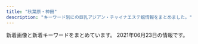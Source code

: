 ```yaml
---
title: "秋葉原・神田"
description: "キーワード別にの巨乳アジアン・チャイナエステ嬢情報をまとめました。"
---
```


新着画像と新着キーワードをまとめています。
2021年06月23日の情報です。

<DmmAffiliateIns />
<KeywordTable
  shops={
    [
    {
        "img_links": [
            "http://kanda.msa.jp/images/home/indnx_sale.png",
            "http://kanda.msa.jp/images/gallery/gallery_b.jpg",
            "http://kanda.msa.jp/images/home/QR.png",
            "http://kanda.msa.jp/images/gallery/gallery_d.jpg",
            "http://kanda.msa.jp/images/staff_image/staff_05.jpg",
            "http://kanda.msa.jp/images/home/indnx_phone.jpg",
            "http://kanda.msa.jp/images/staff_image/staff_01.jpg",
            "http://kanda.msa.jp/images/gallery/gallery_c.jpg",
            "http://kanda.msa.jp/images/home/indnx_qr.jpg",
            "http://kanda.msa.jp/images/top/top_02.jpg",
            "http://kanda.msa.jp/images/home/indnx_re.jpg",
            "http://kanda.msa.jp/images/staff_image/staff_06.jpg",
            "http://kanda.msa.jp/images/gallery/gallery_3.jpg",
            "http://kanda.msa.jp/images/gallery/gallery_4.jpg",
            "http://kanda.msa.jp/images/flash_b.jpg",
            "http://kanda.msa.jp/images/top/top_04.jpg",
            "http://kanda.msa.jp/images/top/top_05.jpg",
            "http://kanda.msa.jp/images/flash_a.jpg",
            "http://kanda.msa.jp/images/gallery/gallery_1.jpg",
            "http://kanda.msa.jp/images/staff_image/staff_03.jpg",
            "http://kanda.msa.jp/images/index_btm.jpg",
            "http://kanda.msa.jp/images/top/top_06.jpg",
            "http://kanda.msa.jp/images/staff_image/staff_02.jpg",
            "http://kanda.msa.jp/images/top/top_01.jpg",
            "http://kanda.msa.jp/images/gallery/gallery_2.jpg",
            "http://kanda.msa.jp/images/top/top_03.jpg",
            "http://kanda.msa.jp/images/home/top.jpg",
            "http://kanda.msa.jp/images/top/top_08.png",
            "http://kanda.msa.jp/images/gallery/gallery_a.jpg"
        ],
        "keywords": {},
        "url": "http://kanda.msa.jp/",
        "station": "JR\u795e\u7530\u99c5\u5317\u53e3",
        "name": "\u795e\u7530\u3089\u304f\u697d"
    },
    {
        "station": "JR\u795e\u7530\u99c5\u6771\u53e3",
        "img_links": [
            "http://esthe-aroma.pink/img/cg011.jpg",
            "http://esthe-aroma.pink/img/m4.jpg",
            "http://esthe-aroma.pink/img/m20.jpg",
            "http://esthe-aroma.pink/img/m6.jpg",
            "http://esthe-aroma.pink/img/m2.jpg",
            "http://esthe-aroma.pink/img/m3.jpg",
            "http://esthe-aroma.pink/img/cg021.jpg",
            "http://esthe-aroma.pink/img/m1.jpg",
            "http://esthe-aroma.pink/img/cg01.jpg",
            "http://esthe-aroma.pink/img/m30.jpg",
            "http://esthe-aroma.pink/img/fla.jpg",
            "http://esthe-aroma.pink/img/cg05.jpg",
            "http://esthe-aroma.pink/img/top.jpg",
            "http://esthe-aroma.pink/img/m5.jpg",
            "http://esthe-aroma.pink/img/cg02.jpg",
            "http://esthe-aroma.pink/img/noo.png",
            "http://esthe-aroma.pink/img/cg06.jpg",
            "http://esthe-aroma.pink/img/stan.png",
            "http://esthe-aroma.pink/img/cg03.jpg",
            "http://esthe-aroma.pink/img/cg07.jpg",
            "http://esthe-aroma.pink/img/m10.jpg",
            "http://esthe-aroma.pink/img/cg04.jpg",
            "http://esthe-aroma.pink/img/m60.jpg",
            "http://esthe-aroma.pink/img/no.png"
        ],
        "url": "http://esthe-aroma.pink/",
        "keywords": {
            "87": 1,
            "85": 2,
            "C": 2,
            "D": 4,
            "E": 1,
            "86": 4
        },
        "name": "\u604b\u306e\u65e5"
    },
    {
        "url": "http://gakuen.jpest.net/",
        "name": "\u5c11\u5973\u5b66\u5712",
        "keywords": {
            "E": 1,
            "88": 1,
            "C": 1,
            "F": 1,
            "89": 2
        },
        "img_links": [
            "http://gakuenadmin.jpest.net/uploads/2021/04/2021042704474970.jpeg",
            "http://gakuenadmin.jpest.net/uploads/2020/11/202011170741460-e1613281451949.jpg",
            "http://gakuen.jpest.net/images/c5.jpg",
            "http://gakuenadmin.jpest.net/uploads/2021/04/2021042704442715-e1619498692111.jpeg",
            "http://gakuen.jpest.net/images/c3.jpg",
            "http://gakuenadmin.jpest.net/uploads/2021/01/2021013104094765.jpg",
            "http://gakuen.jpest.net/images/c2.jpg",
            "http://gakuenadmin.jpest.net/uploads/2021/03/2021032214491843-e1616424582330.jpeg",
            "http://gakuen.jpest.net/images/c7.jpg",
            "http://gakuenadmin.jpest.net/uploads/2021/02/2021021405363587.jpeg",
            "http://gakuenadmin.jpest.net/uploads/2020/11/2020111905143846-e1619439547290.jpeg",
            "http://gakuen.jpest.net/images/c9.jpg",
            "http://gakuenadmin.jpest.net/uploads/2020/11/g4.jpg",
            "http://gakuen.jpest.net/images/tel.png",
            "http://gakuenadmin.jpest.net/uploads/2021/02/2021021404543031.jpg",
            "http://gakuenadmin.jpest.net/uploads/2021/05/2021051012493374-e1620650985115.jpeg",
            "http://gakuen.jpest.net/images/c4.jpg",
            "http://gakuen.jpest.net/images/c6.jpg",
            "http://gakuenadmin.jpest.net/uploads/2021/06/2021060914292026-e1623248971419.jpeg",
            "http://gakuenadmin.jpest.net/uploads/2020/11/2020111905172382.jpeg",
            "http://gakuenadmin.jpest.net/uploads/2021/06/202106221157351-e1624363062954.jpeg",
            "http://gakuen.jpest.net/images/c8.jpg",
            "http://gakuenadmin.jpest.net/uploads/2021/04/2021042704423988.jpeg",
            "http://gakuen.jpest.net/images/c10.jpg",
            "http://gakuenadmin.jpest.net/uploads/2021/01/2021013104085726.jpg",
            "http://gakuenadmin.jpest.net/uploads/2021/05/2021051012490765-e1620650958463.jpeg",
            "http://gakuen.jpest.net/images/c1.jpg",
            "http://gakuenadmin.jpest.net/uploads/2020/11/2020111707403491.jpg"
        ],
        "station": "JR\u79cb\u8449\u539f\u99c5\u662d\u548c\u901a\u308a\u53e3"
    },
    {
        "station": "JR\u79cb\u8449\u539f\u99c5\u662d\u548c\u901a\u308a\u53e3",
        "img_links": [
            "http://www.rave.masg.info/files/009.jpg",
            "http://www.rave.masg.info/files/006-03.jpg",
            "http://www.rave.masg.info/images/main_top.png",
            "http://www.rave.masg.info/images/s3.jpg",
            "http://www.rave.masg.info/images/s4.jpg",
            "http://www.rave.masg.info/files/015-02.jpg",
            "http://www.rave.masg.info/files/015-03.jpg",
            "http://www.rave.masg.info/images/tel.png",
            "http://www.rave.masg.info/files/015.jpg",
            "http://www.rave.masg.info/files/005.jpg",
            "http://www.rave.masg.info/files/009-03.jpg",
            "http://www.rave.masg.info/images/new1.png",
            "http://www.rave.masg.info/images/infotiao1.jpg",
            "http://www.rave.masg.info/files/005-03.jpg",
            "http://www.rave.masg.info/files/008-03.jpg",
            "http://www.rave.masg.info/files/014.jpg",
            "http://www.rave.masg.info/files/020-03.jpg",
            "http://www.rave.masg.info/files/005-02.jpg",
            "http://www.rave.masg.info/images/xian.png",
            "http://www.rave.masg.info/files/008.jpg",
            "http://www.rave.masg.info/images/zi_staff.png",
            "http://www.rave.masg.info/files/017.jpg",
            "http://www.rave.masg.info/images/new3.png",
            "http://www.rave.masg.info/files/006-02.jpg",
            "http://www.rave.masg.info/images/shop/shop01.jpg",
            "http://www.rave.masg.info/files/020.jpg",
            "http://www.rave.masg.info/files/019-03.jpg",
            "http://www.rave.masg.info/images/s1.jpg",
            "http://www.rave.masg.info/files/018.jpg",
            "http://www.rave.masg.info/files/017-03.jpg",
            "http://www.rave.masg.info/files/014-02.jpg",
            "http://www.rave.masg.info/files/018-03.jpg",
            "http://www.rave.masg.info/files/002.jpg",
            "http://www.rave.masg.info/files/016-02.jpg",
            "http://www.rave.masg.info/files/003-02.jpg",
            "http://www.rave.masg.info/images/maga.jpg",
            "http://www.rave.masg.info/files/017-02.jpg",
            "http://www.rave.masg.info/images/pick.png",
            "http://www.rave.masg.info/files/009-02.jpg",
            "http://www.rave.masg.info/images/shop/shop03.jpg",
            "http://www.rave.masg.info/files/016-03.jpg",
            "http://www.rave.masg.info/files/019-02.jpg",
            "http://www.rave.masg.info/files/016.jpg",
            "http://www.rave.masg.info/files/018-02.jpg",
            "http://www.rave.masg.info/files/003-03.jpg",
            "http://www.rave.masg.info/files/008-02.jpg",
            "http://www.rave.masg.info/files/002-02.jpg",
            "http://www.rave.masg.info/images/s2.jpg",
            "http://www.rave.masg.info/files/002-03.jpg",
            "http://www.rave.masg.info/files/020-02.jpg",
            "http://www.rave.masg.info/images/service.png",
            "http://www.rave.masg.info/images/s5.jpg",
            "http://www.rave.masg.info/files/019.jpg",
            "http://www.rave.masg.info/files/003.jpg",
            "http://www.rave.masg.info/images/shop/shop02.jpg",
            "http://www.rave.masg.info/images/zi_massage.png",
            "http://www.rave.masg.info/images/main_bottom.png",
            "http://www.rave.masg.info/images/shop/shop04.jpg",
            "http://www.rave.masg.info/files/006.jpg",
            "http://www.rave.masg.info/files/014-03.jpg"
        ],
        "url": "http://www.rave.masg.info/",
        "name": "RAVE \u30ec\u30a4\u30f4",
        "keywords": {
            "88": 1,
            "89": 1,
            "F": 3,
            "E": 1,
            "86": 1,
            "G": 1,
            "87": 9,
            "D": 8,
            "90": 1
        }
    },
    {
        "name": "\u96a0\u308c\u5bb6",
        "url": "http://jasmine-massage.info/",
        "station": "JR\u79cb\u8449\u539f\u99c5\u662d\u548c\u901a\u308a\u53e3",
        "img_links": [
            "http://jasmine-massage.info/img/s221.jpg",
            "http://jasmine-massage.info/i/img/sta221.jpg",
            "http://jasmine-massage.info/img/sta220.jpg",
            "http://jasmine-massage.info/img/st218.jpg",
            "http://jasmine-massage.info/i/img/r4.jpg",
            "http://jasmine-massage.info/i/img/sta220.jpg",
            "http://jasmine-massage.info/img/st0222.jpg",
            "http://jasmine-massage.info/img/s218.jpg",
            "http://jasmine-massage.info/i/img/r1.jpg",
            "http://jasmine-massage.info/i/img/r3.jpg",
            "http://jasmine-massage.info/img/botton.jpg",
            "http://jasmine-massage.info/img/sta222.jpg",
            "http://jasmine-massage.info/img/sj.jpg",
            "http://jasmine-massage.info/img/st220.jpg",
            "http://jasmine-massage.info/i/img/sta218.jpg",
            "http://jasmine-massage.info/img/head.jpg",
            "http://jasmine-massage.info/img/sta218.jpg",
            "http://jasmine-massage.info/img/st222.jpg",
            "http://jasmine-massage.info/img/nos.jpg",
            "http://jasmine-massage.info/i/img/sta222.jpg",
            "http://jasmine-massage.info/i/img/st221.jpg",
            "http://jasmine-massage.info/img/mo.png",
            "http://jasmine-massage.info/img/s222.jpg",
            "http://jasmine-massage.info/img/st221.jpg",
            "http://jasmine-massage.info/i/img/r2.jpg",
            "http://jasmine-massage.info/img/sta221.jpg",
            "http://jasmine-massage.info/img/s220.jpg"
        ],
        "keywords": {
            "D": 7,
            "C": 11,
            "E": 1,
            "88": 1,
            "86": 7
        }
    },
    {
        "station": "\u795e\u7530\u99c5\u897f\u53e3",
        "img_links": [
            "http://esute-kanda.tokyo/images/st/st_jennie.jpg",
            "http://esute-kanda.tokyo/images/st/st_jennie2.jpg",
            "http://esute-kanda.tokyo/images/st/st_sara.jpg",
            "http://esute-kanda.tokyo/images/st/st_haruna.jpg",
            "http://esute-kanda.tokyo/images/st/st_ryo.jpg",
            "http://esute-kanda.tokyo/images/st/st_neko.jpg",
            "http://esute-kanda.tokyo/images/st/st_ayaka.jpg",
            "http://esute-kanda.tokyo/images/st/st_yuuka.jpg",
            "http://esute-kanda.tokyo/images/top.png",
            "http://esute-kanda.tokyo/images/st/st_mitsu.jpg",
            "http://esute-kanda.tokyo/images/access/ac_photo.jpg",
            "http://esute-kanda.tokyo/images/top2.png",
            "http://esute-kanda.tokyo/images/st/st_rui2.jpg",
            "http://esute-kanda.tokyo/images/st/st_ran.jpg",
            "http://esute-kanda.tokyo/images/st/st_yuyu.jpg",
            "http://esute-kanda.tokyo/images/st/st_kanon.jpg",
            "http://esute-kanda.tokyo/images/st/st_moka.jpg",
            "http://esute-kanda.tokyo/images/st/st_melon.jpg",
            "http://esute-kanda.tokyo/images/st/st_riko.jpg",
            "http://esute-kanda.tokyo/images/st/st_riri.jpg",
            "http://esute-kanda.tokyo/images/st/st_nanami.jpg",
            "http://esute-kanda.tokyo/images/st/st_nono.jpg",
            "http://esute-kanda.tokyo/images/st/st_mariko.jpg",
            "http://esute-kanda.tokyo/images/st/st_mao.jpg",
            "http://esute-kanda.tokyo/images/st/st_suzu.jpg",
            "http://esute-kanda.tokyo/images/st/st_ringo.jpg",
            "http://esute-kanda.tokyo/images/st/st_yuki.jpg",
            "http://esute-kanda.tokyo/images/st/st_kokona.jpg"
        ],
        "url": "http://esute-kanda.tokyo/",
        "keywords": {
            "F": 14,
            "G": 6,
            "D": 12,
            "E": 4,
            "\u5de8\u4e73": 1,
            "C": 24,
            "\u7206\u4e73": 4,
            "\u4e73": 5,
            "\u80f8": 2
        },
        "name": "\u8336\u8336"
    },
    {
        "keywords": {
            "E": 2,
            "D": 3
        },
        "station": "JR\u795e\u7530\u99c5\u6771\u53e3",
        "img_links": [
            "http://k-cocoro.co/images/itigo2.jpg",
            "http://k-cocoro.co/images/girl_03.png",
            "http://k-cocoro.co/images/noimage.jpg",
            "http://k-cocoro.co/images/itigo1.jpg",
            "http://k-cocoro.co/images/girlx_top.png",
            "http://k-cocoro.co/images/nei_01.png",
            "http://k-cocoro.co/images/ss.jpg",
            "http://k-cocoro.co/images/news_top.jpg",
            "http://k-cocoro.co/images/s2.jpg",
            "http://k-cocoro.co/images/shishu_02.jpg",
            "http://k-cocoro.co/images/002.jpg",
            "http://k-cocoro.co/images/girl_top.png",
            "http://k-cocoro.co/images/mya.jpg",
            "http://k-cocoro.co/images/girl_01.png",
            "http://k-cocoro.co/images/grande.jpg",
            "http://k-cocoro.co/images/nei_03.png",
            "http://k-cocoro.co/images/tite-staff.png",
            "http://k-cocoro.co/images/tite-magazine.png",
            "http://k-cocoro.co/images/remo.jpg",
            "http://k-cocoro.co/images/right_bottom.png",
            "http://k-cocoro.co/images/rika.jpg",
            "http://k-cocoro.co/images/yu.jpg",
            "http://k-cocoro.co/images/003.jpg",
            "http://k-cocoro.co/images/004.jpg",
            "http://k-cocoro.co/images/001.jpg",
            "http://k-cocoro.co/images/right_top.png",
            "http://k-cocoro.co/images/shishu_03.jpg",
            "http://k-cocoro.co/images/mail.png",
            "http://k-cocoro.co/images/pagetop.png",
            "http://k-cocoro.co/images/shishu_01.jpg",
            "http://k-cocoro.co/images/yui.jpg"
        ],
        "name": "COCORO",
        "url": "http://k-cocoro.co/"
    },
    {
        "keywords": {
            "D": 6,
            "85": 2,
            "86": 2,
            "C": 8,
            "88": 4,
            "90": 2,
            "89": 4
        },
        "img_links": [
            "http://kenkoubo.link/wp-content/themes/template-salon2/images/camp-bnr2.png",
            "http://kenkoubo.link/wp-content/uploads/2019/05/rin_image_1_syusei-250x375.jpeg",
            "http://kenkoubo.link/wp-content/uploads/2021/03/ayaka_4-300x400.jpeg",
            "http://kenkoubo.link/wp-content/uploads/2017/03/08.jpg",
            "http://kenkoubo.link/wp-content/themes/template-salon2/images/camp-bnr.png",
            "http://kenkoubo.link/wp-content/uploads/2017/03/03-1-250x375.jpg",
            "https://www.mens-anavi.com/img/mens-esthe1.png",
            "http://kenkoubo.link/wp-content/themes/template-salon2/images/03.jpg",
            "http://kenkoubo.link/wp-content/themes/template-salon2/images/05.jpg",
            "http://kenkoubo.link/wp-content/uploads/2020/11/yuko_image_syusei-1-250x375.jpg",
            "http://es-tsudanuma.com/wp-content/uploads/2016/10/massage-de_88_31.jpg",
            "http://kenkoubo.link/wp-content/uploads/2019/05/rin_image_1_syusei-900x1600.jpeg",
            "http://kenkoubo.link/wp-content/uploads/2017/03/05.jpg",
            "http://kenkoubo.link/wp-content/uploads/2019/05/ai_image_1_syusei-900x1600.jpeg",
            "http://kenkoubo.link/wp-content/uploads/2017/03/05-1.jpg",
            "http://kenkoubo.link/wp-content/themes/template-salon2/images/camp-bnr3.png",
            "http://kenkoubo.link/wp-content/themes/template-salon2/images/news-ttl.png",
            "http://kenkoubo.link/wp-content/uploads/2021/03/ayaka_01-250x375.jpeg",
            "http://kenkoubo.link/wp-content/uploads/2017/03/03-1.jpg",
            "http://kenkoubo.link/wp-content/themes/template-salon2/images/telm.png",
            "http://kenkoubo.link/wp-content/uploads/2021/03/ayaka_01-900x1201.jpeg",
            "http://kenkoubo.link/wp-content/uploads/2017/03/05a.jpg",
            "http://kenkoubo.link/wp-content/themes/template-salon2/images/pickup-frame.png",
            "http://kenkoubo.link/wp-content/uploads/2017/03/08-250x375.jpg",
            "http://kenkoubo.link/wp-content/uploads/2020/11/yuko_image_syusei-1.jpg",
            "http://kenkoubo.link/wp-content/uploads/2017/03/05-1-250x375.jpg",
            "http://kenkoubo.link/wp-content/themes/template-salon2/images/slider1.jpg",
            "http://kenkoubo.link/wp-content/uploads/2021/03/ayaka_4.jpeg",
            "http://kenkoubo.link/wp-content/themes/template-salon2/images/camp-bnr4.png",
            "http://kenkoubo.link/wp-content/themes/template-salon2/images/pickup-ttl.png",
            "http://kenkoubo.link/wp-content/uploads/2017/03/08-2.jpg",
            "http://kenkoubo.link/wp-content/uploads/2017/03/07-1.jpg",
            "http://kenkoubo.link/wp-content/uploads/2019/05/ai_image_1_syusei-250x375.jpeg",
            "http://kenkoubo.link/wp-content/themes/template-salon2/images/info.png",
            "http://kenkoubo.link/wp-content/themes/template-salon2/images/info2.png",
            "http://kenkoubo.link/wp-content/themes/template-salon2/images/08.jpg",
            "http://kenkoubo.link/wp-content/uploads/2017/03/08a.jpg",
            "http://kenkoubo.link/wp-content/uploads/2017/03/09.jpg"
        ],
        "station": "JR\u795e\u7530\u99c5\u5317\u53e3",
        "name": "\u5065\u5eb7\u574a",
        "url": "http://kenkoubo.link"
    },
    {
        "name": "\u6e29",
        "img_links": [
            "https://kanda-on.work/images/st/st_akira.jpg",
            "https://kanda-on.work/images/st/st_moe.jpg",
            "https://kanda-on.work/images/st/st_mio.jpg",
            "https://kanda-on.work/images/st/st_kana.jpg",
            "https://kanda-on.work/images/st/st_haruka.jpg",
            "https://kanda-on.work/images/st/st_ayumi.jpg",
            "https://kanda-on.work/images/st/st_saya.jpg",
            "https://kanda-on.work/images/st/st_ringo.jpg",
            "https://kanda-on.work/images/st/st_arisa.jpg",
            "https://kanda-on.work/images/top_campaign.jpg",
            "https://kanda-on.work/images/st/st_mina.jpg",
            "https://kanda-on.work/images/st/st_yuri.jpg",
            "https://kanda-on.work/images/st/st_lemon.jpg",
            "https://kanda-on.work/images/st/st_ruka.jpg",
            "https://kanda-on.work/images/st/st_rio.jpg",
            "https://kanda-on.work/images/st/st_miki.jpg",
            "https://kanda-on.work/images/st/st_rara.jpg",
            "https://kanda-on.work/images/st/st_kiki.jpg",
            "https://kanda-on.work/images/st/st_yuumi.jpg",
            "https://kanda-on.work/images/st/st_yuzuki.jpg",
            "https://kanda-on.work/images/top2.png",
            "https://kanda-on.work/images/st/st_koko.jpg",
            "https://kanda-on.work/images/top_campaign_bottom.jpg",
            "https://kanda-on.work/images/st/st_rara2.jpg",
            "https://kanda-on.work/images/st/st_mika.jpg",
            "https://kanda-on.work/images/top.png",
            "https://kanda-on.work/images/st/st_kaori.jpg",
            "https://kanda-on.work/images/st/st_ruru.jpg",
            "https://kanda-on.work/images/st/st_mika2.jpg",
            "https://kanda-on.work/images/st/st_yuki.jpg",
            "https://kanda-on.work/images/st/st_natsuko.jpg"
        ],
        "url": "https://kanda-on.work/",
        "station": "JR\u795e\u7530\u99c5\u897f\u53e3",
        "keywords": {
            "F": 29,
            "G": 4,
            "\u5de8\u4e73": 6,
            "\u4e73": 6,
            "C": 33
        }
    },
    {
        "station": "JR\u795e\u7530\u99c5\u5317\u53e3",
        "name": "\u7652\u51e6\uff5e\u3086\u3069\u3053\u308d",
        "keywords": {
            "F": 27,
            "D": 297,
            "G": 27,
            "E": 54,
            "C": 54
        },
        "img_links": [
            "http://yudokoro.xyz/images/st/st_momoka.jpg",
            "http://yudokoro.xyz/images/st/st_hana.jpg",
            "http://yudokoro.xyz/images/st/st_narumi.jpg",
            "http://yudokoro.xyz/images/st/st_rena.jpg",
            "http://yudokoro.xyz/images/st/st_ao.jpg",
            "http://yudokoro.xyz/images/header_main_visual3.jpg",
            "http://yudokoro.xyz/images/st/st_miro.jpg",
            "http://yudokoro.xyz/images/st/st_yumi.jpg",
            "http://yudokoro.xyz/images/st/st_rara.jpg",
            "http://yudokoro.xyz/images/st/st_ai.jpg",
            "http://yudokoro.xyz/images/campaign.jpg",
            "http://yudokoro.xyz/images/header_main_visual2.jpg",
            "http://yudokoro.xyz/images/st/st_maya.jpg",
            "http://yudokoro.xyz/images/st/st_yaya.jpg",
            "http://yudokoro.xyz/images/header_img.png",
            "http://yudokoro.xyz/images/st/st_miho.jpg",
            "http://yudokoro.xyz/images/st/st_hime.jpg",
            "http://yudokoro.xyz/images/st/st_mimi.jpg",
            "http://yudokoro.xyz/images/st/st_yuyu.jpg",
            "http://yudokoro.xyz/images/st/st_yui.jpg",
            "http://yudokoro.xyz/images/st/st_koko.jpg",
            "http://yudokoro.xyz/images/header_main_visual1.jpg",
            "http://yudokoro.xyz/images/concept.jpg",
            "http://yudokoro.xyz/images/news_image.jpg"
        ],
        "url": "http://yudokoro.xyz/"
    },
    {
        "url": "https://love-garden.jp/",
        "name": "\u30e9\u30d6\u30ac\u30fc\u30c7\u30f3",
        "keywords": {
            "D": 30,
            "86": 20,
            "\u30bb\u30af\u30b7\u30fc": 8,
            "E": 20,
            "87": 20,
            "89": 10,
            "92": 10,
            "C": 20,
            "85": 10
        },
        "station": "JR\u79cb\u8449\u539f\u99c5\u662d\u548c\u901a\u308a\u53e3",
        "img_links": [
            "https://love-garden.jp/wp-content/uploads/2020/10/shot-550x400.png",
            "https://love-garden.jp/wp-content/uploads/2020/10/entrance02.png",
            "https://love-garden.jp/img/about/oil2.png",
            "https://love-garden.jp/wp-content/uploads/2021/05/yumi22.jpg",
            "https://love-garden.jp/wp-content/uploads/2015/05/lovegardendefault.jpg",
            "https://love-garden.jp/wp-content/uploads/2016/12/07.png",
            "https://love-garden.jp/wp-content/uploads/2020/10/ElGEs4UUcAATW6J.jpg",
            "https://love-garden.jp/wp-content/uploads/2020/11/5_pc.png",
            "https://love-garden.jp/images/staff/sera23.png",
            "https://love-garden.jp/wp-content/uploads/2020/10/ElGEs4UUcAATW6J-830x1107.jpg",
            "https://love-garden.jp/images/staff/mio22_edit.jpg",
            "https://love-garden.jp/img/about/akasuri.png",
            "https://love-garden.jp/img/room/entrance02.png",
            "https://love-garden.jp/wp-content/uploads/2020/11/kiki.jpg",
            "https://love-garden.jp/wp-content/uploads/2017/03/06.png",
            "https://love-garden.jp/images/staff/tomo.jpg",
            "https://love-garden.jp/wp-content/uploads/2016/10/08.png",
            "https://love-garden.jp/wp-content/uploads/2020/10/sayaka23.jpg",
            "https://love-garden.jp/img/about/oil1.png",
            "https://love-garden.jp/wp-content/uploads/2020/10/sera23.jpg",
            "https://love-garden.jp/wp-content/uploads/2020/10/satomi22.png",
            "https://love-garden.jp/images/staff/yumi22.jpg",
            "https://love-garden.jp/wp-content/uploads/2016/12/07-550x400.png",
            "https://love-garden.jp/wp-content/uploads/2020/10/entrance02-830x553.png",
            "https://love-garden.jp/img/room/entrance01.png",
            "https://love-garden.jp/images/staff/sayaka23.jpg",
            "https://love-garden.jp/wp-content/uploads/2018/03/tomo24.jpg",
            "https://love-garden.jp/wp-content/uploads/2020/10/ElGEs4UUcAATW6J-550x400.jpg",
            "https://love-garden.jp/wp-content/uploads/2020/11/2_pc.png",
            "https://love-garden.jp/img/about/awasentai.png",
            "https://love-garden.jp/images/staff/satomi22.png",
            "https://love-garden.jp/wp-content/uploads/2021/05/mio22_edit.jpg",
            "https://love-garden.jp/images/staff/kiki.jpg",
            "https://love-garden.jp/wp-content/uploads/2020/10/shot-830x576.png",
            "https://love-garden.jp/wp-content/uploads/2013/06/P1020319_s.jpg",
            "https://love-garden.jp/wp-content/uploads/2020/10/shot.png",
            "https://love-garden.jp/wp-content/uploads/2016/08/11.jpg"
        ]
    },
    {
        "keywords": {
            "87": 6,
            "H": 1,
            "C": 25,
            "F": 4,
            "E": 2,
            "D": 9,
            "91": 3,
            "86": 2,
            "88": 4,
            "85": 9
        },
        "station": "JR\u795e\u7530\u99c5\u897f\u53e3",
        "img_links": [
            "http://genkidou.work/img/head.jpg",
            "http://genkidou.work/img/sta30.jpg",
            "http://genkidou.work/sp/img/acc1.jpg",
            "http://genkidou.work/sp/img/st28.jpg",
            "http://genkidou.work/img/s2.jpg",
            "http://genkidou.work/sp/img/st16.jpg",
            "http://genkidou.work/img/st0011.jpg",
            "http://genkidou.work/img/acc6.jpg",
            "http://genkidou.work/img/sta16.jpg",
            "http://genkidou.work/sp/img/add.jpg",
            "http://genkidou.work/sp/img/time.jpg",
            "http://genkidou.work/img/sta22.jpg",
            "http://genkidou.work/img/st20.jpg",
            "http://genkidou.work/sp/img/acc6.jpg",
            "http://genkidou.work/sp/img/pc.jpg",
            "http://genkidou.work/sp/img/p10.jpg",
            "http://genkidou.work/sp/img/t-o.jpg",
            "http://genkidou.work/img/st6.jpg",
            "http://genkidou.work/sp/img/st27.jpg",
            "http://genkidou.work/img/fla-1.jpg",
            "http://genkidou.work/sp/img/info.jpg",
            "http://genkidou.work/sp/img/p30.jpg",
            "http://genkidou.work/img/acc4.jpg",
            "http://genkidou.work/sp/img/sch.jpg",
            "http://genkidou.work/img/st30.jpg",
            "http://genkidou.work/sp/img/acc5.jpg",
            "http://genkidou.work/sp/img/acc4.jpg",
            "http://genkidou.work/sp/img/sys.jpg",
            "http://genkidou.work/sp/img/koko_234x60.png",
            "http://genkidou.work/img/sta11.jpg",
            "http://genkidou.work/img/st011.jpg",
            "http://genkidou.work/sp/img/cam.jpg",
            "http://genkidou.work/sp/img/st10.jpg",
            "http://genkidou.work/img/sta27.jpg",
            "http://genkidou.work/sp/img/st6.jpg",
            "http://genkidou.work/img/st16.jpg",
            "http://genkidou.work/img/mo.png",
            "http://genkidou.work/img/sta28.jpg",
            "http://genkidou.work/img/s4.jpg",
            "http://genkidou.work/img/acc1.jpg",
            "http://genkidou.work/sp/img/st2.jpg",
            "http://genkidou.work/img/nos.jpg",
            "http://genkidou.work/img/st28.jpg",
            "http://genkidou.work/img/acc3.jpg",
            "http://genkidou.work/sp/img/st30.jpg",
            "http://genkidou.work/img/acc2.jpg",
            "http://genkidou.work/img/st010.jpg",
            "http://genkidou.work/sp/img/botton.jpg",
            "http://genkidou.work/sp/img/acc3.jpg",
            "http://genkidou.work/img/st2.jpg",
            "http://genkidou.work/sp/img/tit.jpg",
            "http://genkidou.work/img/sta6.jpg",
            "http://genkidou.work/img/fla.jpg",
            "http://genkidou.work/img/body2.jpg",
            "http://genkidou.work/sp/img/pic.jpg",
            "http://genkidou.work/img/fla-2.jpg",
            "http://genkidou.work/sp/img/t-r.jpg",
            "http://genkidou.work/img/koko_468x60.png",
            "http://genkidou.work/img/sta2.jpg",
            "http://genkidou.work/sp/img/st11.jpg",
            "http://genkidou.work/img/s5.jpg",
            "http://genkidou.work/img/st22.jpg",
            "http://genkidou.work/img/s1.jpg",
            "http://genkidou.work/sp/img/acc2.jpg",
            "http://genkidou.work/sp/img/st20.jpg",
            "http://genkidou.work/sp/img/t-a.jpg",
            "http://genkidou.work/img/st030.jpg",
            "http://genkidou.work/sp/img/tel.jpg",
            "http://genkidou.work/img/acc5.jpg",
            "http://genkidou.work/img/botton.jpg",
            "http://genkidou.work/img/sta20.jpg",
            "http://genkidou.work/sp/img/t-s.jpg",
            "http://genkidou.work/img/sta10.jpg",
            "http://genkidou.work/img/fla-3.jpg",
            "http://genkidou.work/img/st27.jpg",
            "http://genkidou.work/sp/img/p28.jpg",
            "http://genkidou.work/sp/img/t-t.jpg",
            "http://genkidou.work/sp/img/st22.jpg"
        ],
        "name": "\u5143\u6c17\u5802\uff5e\u3052\u3093\u304d\u3069\u3046\uff5e",
        "url": "http://genkidou.work/"
    },
    {
        "img_links": [
            "https://mizuno-koi.com/wp-content/themes/este/img/2.jpg",
            "https://mizuno-koi.com/wp-content/uploads/2020/01/211mizunoko.jpg",
            "https://mizuno-koi.com/wp-content/uploads/2019/12/21mizunoko.jpg",
            "https://mizuno-koi.com/wp-content/uploads/2021/05/87652178mizunoko.jpg",
            "https://mizuno-koi.com/wp-content/themes/este/img/top-img02e.png",
            "https://mizuno-koi.com/wp-content/uploads/2021/05/8761iyashinoizumi.jpg",
            "https://mizuno-koi.com/wp-content/uploads/2021/06/8976512mizunoko.jpg",
            "https://mizuno-koi.com/wp-content/themes/este/img/1.jpg",
            "https://mizuno-koi.com/wp-content/uploads/2021/03/897261mizunoko.jpg",
            "https://mizuno-koi.com/wp-content/uploads/2021/03/9876543mizunoko.jpg",
            "https://mizuno-koi.com/wp-content/themes/este/img/top-img01b.png",
            "https://mizuno-koi.com/wp-content/themes/este/img/tel_footer.png",
            "https://mizuno-koi.com/wp-content/themes/este/img/top-img03.png",
            "https://mizuno-koi.com/wp-content/themes/este/img/top-img01a.png",
            "https://mizuno-koi.com/wp-content/uploads/2021/06/2111mizunoko.jpg",
            "https://mizuno-koi.com/wp-content/themes/este/img/3.jpg",
            "https://mizuno-koi.com/wp-content/uploads/2019/12/121mizunoko.jpg",
            "https://mizuno-koi.com/wp-content/uploads/2019/12/345678976mizunoko.jpg",
            "https://mizuno-koi.com/wp-content/themes/este/img/tel_header.png",
            "https://mizuno-koi.com/wp-content/themes/este/img/top-img04.png",
            "https://mizuno-koi.com/wp-content/uploads/2019/04/89765241mizunoko.jpg",
            "https://mizuno-koi.com/wp-content/themes/este/img/4.jpg",
            "https://mizuno-koi.com/wp-content/uploads/2019/06/WechatIMG506.jpeg",
            "https://mizuno-koi.com/wp-content/uploads/2021/05/45678976mizunoko.jpg",
            "https://mizuno-koi.com/wp-content/themes/este/img/call.png",
            "https://mizuno-koi.com/wp-content/themes/este/img/top-img01.png",
            "https://mizuno-koi.com/wp-content/uploads/2019/12/21897mizunoko.jpg",
            "https://mizuno-koi.com/wp-content/uploads/2021/03/32121mizunoko.jpg",
            "https://mizuno-koi.com/wp-content/uploads/2021/03/2111mizunoko.jpg"
        ],
        "station": "JR\u795e\u7530\u99c5\u5357\u53e3",
        "url": "https://mizuno-koi.com/",
        "name": "\u6c34\u306e\u604b",
        "keywords": {
            "D": 28,
            "C": 7,
            "E": 10
        }
    },
    {
        "keywords": {
            "D": 18,
            "F": 4,
            "C": 44,
            "E": 4
        },
        "url": "http://nene-kanda.net/index.html",
        "station": "JR\u795e\u7530\u99c5\u5317\u53e3",
        "name": "NeNe\uff5e\u30cd\u30cd\uff5e",
        "img_links": [
            "http://nene-kanda.net/images/st/st_saki.jpg",
            "http://nene-kanda.net/images/st/st_mirei.jpg",
            "http://nene-kanda.net/images/st/st_miki.jpg",
            "http://nene-kanda.net/images/share/pagetop.png",
            "http://nene-kanda.net/images/topimage/topimage.jpg",
            "http://nene-kanda.net/images/3.jpg",
            "http://nene-kanda.net/images/2.jpg",
            "http://nene-kanda.net/images/st/st_ruru.jpg",
            "http://nene-kanda.net/images/share/sptel.png",
            "http://nene-kanda.net/images/topimage/subimage.jpg",
            "http://nene-kanda.net/images/st/st_hitomi.jpg",
            "http://nene-kanda.net/images/4.jpg",
            "http://nene-kanda.net/images/1.jpg",
            "http://nene-kanda.net/images/st/st_marumi.jpg",
            "http://nene-kanda.net/images/st/st_mie.jpg",
            "http://nene-kanda.net/images/st/st_mao.jpg",
            "http://nene-kanda.net/images/share/tel.png",
            "http://nene-kanda.net/images/st/st_mimi.jpg",
            "http://nene-kanda.net/images/st/st_rumi.jpg"
        ]
    },
    {
        "station": "JR\u6d45\u8349\u6a4b\u99c5\u6771\u53e3",
        "img_links": [
            "http://www.asakusabashi-est.xyz/images/index-aridel_20.jpg",
            "http://www.asakusabashi-est.xyz/images/index-aridel_02.jpg",
            "http://www.asakusabashi-est.xyz/images/index-aridel_10.jpg",
            "http://www.asakusabashi-est.xyz/images/staff/6.jpg",
            "http://www.asakusabashi-est.xyz/images/nav/lanmu-t-job.jpg",
            "http://www.asakusabashi-est.xyz/images/shop/zi4.png",
            "http://www.asakusabashi-est.xyz/images/idnex-down/index-down-if_03.jpg",
            "http://www.asakusabashi-est.xyz/images/idnex-down/index-down-if_07.jpg",
            "http://www.asakusabashi-est.xyz/images/staff/4/4.jpg",
            "http://www.asakusabashi-est.xyz/images/idnex-down/index-down-if_12.jpg",
            "http://www.asakusabashi-est.xyz/images/nav/lanmu-t-sys.jpg",
            "http://www.asakusabashi-est.xyz/images/top/t2.jpg",
            "http://www.asakusabashi-est.xyz/images/top/t3.jpg",
            "http://www.asakusabashi-est.xyz/images/staff/2/moro/moro.jpg",
            "http://www.asakusabashi-est.xyz/images/nav/lanmu-t-st.jpg",
            "http://www.asakusabashi-est.xyz/images/idnex-down/index-down-if_05.jpg",
            "http://www.asakusabashi-est.xyz/images/sys/lanmu-zi-s7.png",
            "http://www.asakusabashi-est.xyz/images/shop/zi2.png",
            "http://www.asakusabashi-est.xyz/images/shop/zi3.png",
            "http://www.asakusabashi-est.xyz/images/index-aridel_18.jpg",
            "http://www.asakusabashi-est.xyz/images/staff/akira.jpg",
            "http://www.asakusabashi-est.xyz/images/top/t3.png",
            "http://www.asakusabashi-est.xyz/images/staff/4/3.jpg",
            "http://www.asakusabashi-est.xyz/images/index-aridel_07.jpg",
            "http://www.asakusabashi-est.xyz/images/staff/4/2.jpg",
            "http://www.asakusabashi-est.xyz/images/index-aridel_24.jpg",
            "http://www.asakusabashi-est.xyz/images/shop/zi.png"
        ],
        "keywords": {
            "84": 1
        },
        "name": "Oualia\u30fb\u30af\u30aa\u30ea\u30a2",
        "url": "http://www.asakusabashi-est.xyz/"
    },
    {
        "img_links": [
            "http://esthe-aroma.net/images/ncg.jpg",
            "http://esthe-aroma.net/images/fbf.jpg",
            "http://esthe-aroma.net/images/tit2.jpg",
            "http://esthe-aroma.net/images/kan.jpg",
            "http://esthe-aroma.net/images/r4.jpg",
            "http://esthe-aroma.net/images/cg02.jpg",
            "http://esthe-aroma.net/images/r2.jpg",
            "http://esthe-aroma.net/images/no.png",
            "http://esthe-aroma.net/images/cg021.jpg",
            "http://esthe-aroma.net/images/sys.jpg",
            "http://esthe-aroma.net/images/tit5.jpg",
            "http://esthe-aroma.net/images/cg01.jpg",
            "http://esthe-aroma.net/images/tit1.jpg",
            "http://esthe-aroma.net/images/cg04.jpg",
            "http://esthe-aroma.net/images/fla.jpg",
            "http://esthe-aroma.net/images/cg03.jpg",
            "http://esthe-aroma.net/images/tit4.jpg",
            "http://esthe-aroma.net/images/tit3.jpg",
            "http://esthe-aroma.net/images/fbt.jpg",
            "http://esthe-aroma.net/images/r3.jpg",
            "http://esthe-aroma.net/images/top.jpg",
            "http://esthe-aroma.net/images/r1.jpg"
        ],
        "name": "\u59d1\u5a18\uff5e\u30af\u30fc\u30cb\u30e3\u30f3\uff5e",
        "station": "JR\u79cb\u8449\u539f\u99c5\u662d\u548c\u901a\u308a\u53e3",
        "keywords": {
            "D": 6,
            "85": 2,
            "E": 1,
            "86": 5
        },
        "url": "http://esthe-aroma.net/"
    },
    {
        "station": "JR\u795e\u7530\u99c5\u5317\u53e3",
        "url": "http://junpu.jpest.net/",
        "img_links": [
            "http://junpuadmin.jpest.net/uploads/2021/04/5958DE27-066A-4782-B520-C093141DC898.jpeg",
            "http://junpuadmin.jpest.net/uploads/2021/03/2.jpeg",
            "http://junpuadmin.jpest.net/uploads/2021/03/3-1.jpeg",
            "http://junpuadmin.jpest.net/uploads/2021/05/523D3BC3-8159-4983-A1AB-E39505943B34-e1620651804304.jpeg",
            "http://junpuadmin.jpest.net/uploads/2021/04/FF662B56-20CE-482B-9517-98A6DB2CC26A-e1619497814830.jpeg",
            "http://junpu.jpest.net/images/footer.jpg",
            "http://junpu.jpest.net/images/tt.jpg",
            "http://junpuadmin.jpest.net/uploads/2021/05/CA1470F1-778B-4224-B6DC-D7AEF7F2CD8C-e1620652051444.jpeg",
            "http://junpuadmin.jpest.net/uploads/2021/03/641F6A7D-7990-40AA-AE7C-380F7849AD7D-e1617202823729.jpeg",
            "http://junpuadmin.jpest.net/uploads/2021/03/6.jpeg",
            "http://junpu.jpest.net/images/tiao.jpg",
            "http://junpu.jpest.net/images/sys.png",
            "http://junpuadmin.jpest.net/uploads/2021/04/553AF37D-7AB5-42D8-81C8-0BFF8A42C3A0-e1619497784482.jpeg",
            "http://junpu.jpest.net/images/r4.jpg",
            "http://junpu.jpest.net/images/telb1.jpg",
            "http://junpu.jpest.net/images/telhead.jpg",
            "http://junpuadmin.jpest.net/uploads/2021/03/7.jpeg",
            "http://junpu.jpest.net/images/b1.jpg",
            "http://junpuadmin.jpest.net/uploads/2021/03/5.jpeg",
            "http://junpu.jpest.net/images/head.jpg",
            "http://junpuadmin.jpest.net/uploads/2021/03/9D21D2BE-93E6-4BA6-A5ED-CE87FADAEED5-e1617202846703.jpeg",
            "http://junpuadmin.jpest.net/uploads/2021/05/7E5BBF8A-03C2-400D-ADFB-CD31D0419175-e1620651829966.jpeg"
        ],
        "name": "\u795e\u7530\u5b66\u5712",
        "keywords": {
            "D": 1,
            "88": 2,
            "90": 1,
            "C": 3,
            "87": 1
        }
    },
    {
        "url": "http://x-akb.info/",
        "keywords": {
            "84": 1,
            "85": 1,
            "F": 1,
            "86": 4,
            "87": 5,
            "D": 10,
            "C": 19
        },
        "img_links": [
            "http://x-akb.info/img/bottom.png",
            "http://x-akb.info/img/st45.jpg",
            "http://x-akb.info/img/st36.jpg",
            "http://x-akb.info/img/st42.jpg",
            "http://x-akb.info/img/mo.png",
            "http://x-akb.info/img/st40.jpg",
            "http://x-akb.info/img/st35.jpg",
            "http://x-akb.info/img/st0035.jpg",
            "http://x-akb.info/img/st34.jpg",
            "http://x-akb.info/img/p-35.jpg",
            "http://x-akb.info/img/t3.jpg",
            "http://x-akb.info/img/st46.jpg",
            "http://x-akb.info/img/p-46.jpg",
            "http://x-akb.info/img/p-36.jpg",
            "http://x-akb.info/img/p-43.jpg",
            "http://x-akb.info/img/p-50.jpg",
            "http://x-akb.info/img/st0043.jpg",
            "http://x-akb.info/img/p-45.jpg",
            "http://asakusabashi.analytics.qlook.net/counter.png",
            "http://x-akb.info/img/p-49.jpg",
            "http://x-akb.info/img/st50.jpg",
            "http://x-akb.info/img/st035.jpg",
            "http://x-akb.info/img/nos.jpg",
            "http://x-akb.info/img/p-40.jpg",
            "http://x-akb.info/img/st043.jpg",
            "http://x-akb.info/img/t2.jpg",
            "http://x-akb.info/img/t1.jpg",
            "http://x-akb.info/img/st49.jpg",
            "http://x-akb.info/img/p-42.jpg",
            "http://x-akb.info/img/p-34.jpg",
            "http://x-akb.info/img/st44.jpg",
            "http://x-akb.info/img/p-44.jpg"
        ],
        "station": "JR\u6d45\u8349\u6a4b\u99c5\u6771\u53e3",
        "name": "AKB"
    },
    {
        "station": "JR\u795e\u7530\u99c5\u5317\u53e3",
        "keywords": {
            "86": 8,
            "83": 8,
            "F": 23,
            "88": 23,
            "82": 4,
            "85": 4,
            "84": 8,
            "C": 20,
            "90": 8,
            "D": 20,
            "\u7206\u4e73": 1,
            "\u4e73": 1
        },
        "url": "https://aroma-god.tokyo/",
        "img_links": [
            "https://aroma-god.tokyo/img/st/st_kaori.jpg",
            "https://aroma-god.tokyo/img/st/st_yuri.jpg",
            "https://aroma-god.tokyo/img/top/pic-11.jpg",
            "https://aroma-god.tokyo/img/st/momoka.jpg",
            "https://aroma-god.tokyo/img/system/sys_step1.jpg",
            "https://aroma-god.tokyo/img/top/nav_05.jpg",
            "https://aroma-god.tokyo/img/top/mobile.jpg",
            "https://aroma-god.tokyo/img/st/st_chiaki.jpg",
            "https://aroma-god.tokyo/img/top/nav_04.jpg",
            "https://aroma-god.tokyo/img/system/sys_step3.jpg",
            "https://aroma-god.tokyo/img/system/sys_step4.jpg",
            "https://aroma-god.tokyo/img/system/campaign_new.jpg",
            "https://aroma-god.tokyo/img/top/nav_03.jpg",
            "https://aroma-god.tokyo/img/st/st_ai.jpg",
            "https://aroma-god.tokyo/img/top/nav_10.jpg",
            "https://aroma-god.tokyo/img/st/st_rino.jpg",
            "https://aroma-god.tokyo/img/system/sys_step2.jpg",
            "https://aroma-god.tokyo/img/top/nav_09.jpg",
            "https://aroma-god.tokyo/img/st/st_.jpg",
            "https://aroma-god.tokyo/img/system/campaign_birthday.jpg",
            "https://aroma-god.tokyo/img/st/st_yuki.jpg",
            "https://aroma-god.tokyo/img/top/pic-1.png",
            "https://aroma-god.tokyo/img/top/nav_06.jpg",
            "https://aroma-god.tokyo/img/st/st_yui.jpg",
            "https://aroma-god.tokyo/img/st/saya.jpg",
            "https://aroma-god.tokyo/img/st/st_rika.jpg",
            "https://aroma-god.tokyo/img/system/campaign_open.jpg",
            "https://aroma-god.tokyo/img/st/st_rei.jpg",
            "https://aroma-god.tokyo/img/top/nav_07.jpg"
        ],
        "name": "Aroma God -\u30a2\u30ed\u30de\u30b4\u30c3\u30c9-"
    },
    {
        "station": "JR\u795e\u7530\u99c5\u6771\u53e3",
        "name": "\u767e\u5408",
        "img_links": [
            "http://yuri.es-relax.info/images/nao1.jpg",
            "http://yuri.es-relax.info/images/hana1.jpg",
            "http://yuri.es-relax.info/gals/mimi1.jpg",
            "http://yuri.es-relax.info/gals/riri1.jpg",
            "http://yuri.es-relax.info/images/yuyu1.jpg",
            "http://yuri.es-relax.info/images/info5.jpg",
            "http://yuri.es-relax.info/images/nana1.jpg",
            "http://yuri.es-relax.info/images/bg_header.jpg",
            "http://yuri.es-relax.info/gals/yuki1.jpg",
            "http://yuri.es-relax.info/images/sayuri1.jpg",
            "http://yuri.es-relax.info/images/info3.png"
        ],
        "keywords": {
            "86": 14,
            "D": 12,
            "88": 2
        },
        "url": "http://yuri.es-relax.info/"
    },
    {
        "url": "http://ainsel.tyo.ac/",
        "name": "Ainsel\u30fb\u30a8\u30a4\u30f3\u30bb\u30eb",
        "img_links": [],
        "keywords": {},
        "station": "JR\u6d45\u8349\u6a4b\u99c5\u6771\u53e3"
    },
    {
        "url": "http://belire.este.work/",
        "img_links": [
            "http://belire.este.work/2/uploadimg/1610605467.jpg",
            "http://belire.este.work/2/uploadimg/1610605781.jpg",
            "http://belire.este.work/nav-005.png",
            "http://belire.este.work/2/uploadimg/1610605808.jpg",
            "http://belire.este.work/2/uploadimg/1610605503.jpg",
            "http://belire.este.work/nav-006.png",
            "http://belire.este.work/2/uploadimg/1610605615.jpg",
            "http://belire.este.work/nav-004.png",
            "http://belire.este.work/2/uploadimg/1610605644.jpg",
            "http://belire.este.work/2/uploadimg/1610605894.jpg",
            "http://belire.este.work/2/uploadimg/1610605371.jpg",
            "http://belire.este.work/2/uploadimg/1610605548.jpg",
            "http://belire.este.work/2/uploadimg/1617950122.jpg",
            "http://belire.este.work/nav-001.png",
            "http://belire.este.work/2/uploadimg/1615208613.jpg",
            "http://belire.este.work/no.png",
            "http://belire.este.work/2/uploadimg/1610605582.jpg",
            "http://belire.este.work/nav-002.png",
            "http://belire.este.work/2/uploadimg/1610605976.jpg",
            "http://belire.este.work/2/uploadimg/1615207989.jpeg",
            "http://belire.este.work/tel.png",
            "http://belire.este.work/2/uploadimg/1610605327.jpg",
            "http://belire.este.work/s.jpg",
            "http://belire.este.work/nav-003.png",
            "http://belire.este.work/2/uploadimg/1610605742.jpg"
        ],
        "name": "BELIRE \uff5e\u30d9\u30ea\u30fc\u30eb\uff5e",
        "keywords": {
            "86": 14,
            "D": 13,
            "C": 1,
            "98": 1,
            "\u30bb\u30af\u30b7\u30fc": 1,
            "83": 1,
            "G": 1
        },
        "station": "JR\u79cb\u8449\u539f\u99c5\u662d\u548c\u901a\u308a\u53e3"
    },
    {
        "url": "http://yume-massage.info/",
        "keywords": {
            "C": 20,
            "87": 6,
            "88": 3,
            "E": 7,
            "85": 2,
            "D": 7,
            "84": 3,
            "86": 3
        },
        "name": "\u5922",
        "station": "\u6d45\u8349\u6a4b\u99c5",
        "img_links": [
            "http://yume-massage.info/sp/img/cam.jpg",
            "http://yume-massage.info/img/st8.jpg",
            "http://yume-massage.info/img/sta7.jpg",
            "http://yume-massage.info/img/st1.jpg",
            "http://yume-massage.info/img/s10.jpg",
            "http://yume-massage.info/sp/img/add2.jpg",
            "http://yume-massage.info/sp/img/info.jpg",
            "http://yume-massage.info/img/mo.png",
            "http://yume-massage.info/sp/img/time.jpg",
            "http://yume-massage.info/img/kan.jpg",
            "http://yume-massage.info/img/st7.jpg",
            "http://yume-massage.info/sp/img/s6.jpg",
            "http://yume-massage.info/img/s1.jpg",
            "http://yume-massage.info/sp/img/s4.jpg",
            "http://yume-massage.info/sp/img/t-o.jpg",
            "http://yume-massage.info/sp/img/s10.jpg",
            "http://yume-massage.info/img/st4.jpg",
            "http://yume-massage.info/img/head.jpg",
            "http://yume-massage.info/sp/img/t-s.jpg",
            "http://yume-massage.info/img/sta8.jpg",
            "http://yume-massage.info/sp/img/pc.jpg",
            "http://yume-massage.info/img/nos.jpg",
            "http://yume-massage.info/sp/img/s7.jpg",
            "http://yume-massage.info/img/s6.jpg",
            "http://yume-massage.info/img/r9.jpg",
            "http://yume-massage.info/img/st6.jpg",
            "http://yume-massage.info/sp/img/kan.jpg",
            "http://yume-massage.info/sp/img/s8.jpg",
            "http://yume-massage.info/img/xmas.png",
            "http://yume-massage.info/sp/img/tit.jpg",
            "http://yume-massage.info/img/sta10.jpg",
            "http://yume-massage.info/img/st10.jpg",
            "http://yume-massage.info/sp/img/sys.jpg",
            "http://yume-massage.info/img/st2.jpg",
            "http://yume-massage.info/img/sta1.jpg",
            "http://yume-massage.info/sp/img/t-t.jpg",
            "http://yume-massage.info/sp/img/s9.jpg",
            "http://yume-massage.info/sp/img/tel.jpg",
            "http://yume-massage.info/img/s8.jpg",
            "http://yume-massage.info/img/sta6.jpg",
            "http://yume-massage.info/sp/img/s1.jpg",
            "http://yume-massage.info/img/s9.jpg",
            "http://yume-massage.info/sp/img/add.jpg",
            "http://yume-massage.info/sp/img/botton.jpg",
            "http://yume-massage.info/sp/img/pic.jpg",
            "http://yume-massage.info/sp/img/p-6.jpg",
            "http://yume-massage.info/img/st06.jpg",
            "http://yume-massage.info/sp/img/t-a.jpg",
            "http://yume-massage.info/img/botton.jpg",
            "http://yume-massage.info/img/head2.jpg",
            "http://yume-massage.info/img/sta9.jpg",
            "http://yume-massage.info/img/s4.jpg",
            "http://yume-massage.info/sp/img/p-9.jpg",
            "http://yume-massage.info/img/st5.jpg",
            "http://yume-massage.info/sp/img/p-10.jpg",
            "http://yume-massage.info/img/st3.jpg",
            "http://yume-massage.info/img/s7.jpg",
            "http://yume-massage.info/sp/img/t-r.jpg",
            "http://yume-massage.info/img/st9.jpg",
            "http://yume-massage.info/img/sta4.jpg"
        ]
    },
    {
        "img_links": [
            "https://yumegokochi1.com/_src/49451698/img20200920211111185467.png",
            "https://yumegokochi1.com/_src/49451725/img20200920211111185467.png",
            "https://yumegokochi1.com/_src/49451804/9dfc3519-db15-4421-9d5a-72bca41cf758.jpg",
            "https://yumegokochi1.com/_src/55217505/2c753258-4b4a-4436-bb01-dddebc1a6933.jpg",
            "https://yumegokochi1.com/_src/55217511/0c95e25e-714f-4694-8eef-4c2b56b7b26d.jpg",
            "https://yumegokochi1.com/_src/49451751/s__37707790.jpg",
            "https://yumegokochi1.com/_src/55217501/6990384c-3515-4833-8cda-d2f79c2cc75a.jpg",
            "https://yumegokochi1.com/_src/49451694/img20200920141422782540.png",
            "https://yumegokochi1.com/_src/49451706/img20200921221149975618.png",
            "https://yumegokochi1.com/_src/49801147/1.jpg",
            "https://yumegokochi1.com/_src/55217509/1195bb54-42ae-4ce1-a948-abcf52be2a7c.jpg",
            "https://yumegokochi1.com/_src/49451712/gettyimages-1124713982.jpg",
            "https://yumegokochi1.com/_src/55217507/214f3b06-7a93-4435-b67c-653f20247784.jpg",
            "https://yumegokochi1.com/_src/49451710/gettyimages-1124713982.jpg",
            "https://yumegokochi1.com/_src/49451690/tel.png",
            "https://yumegokochi1.com/_src/49451708/img20200921221149975618.png",
            "https://yumegokochi1.com/_src/55217503/426fd58b-9de8-45c4-a8e1-43f1d9723af9.jpg",
            "https://yumegokochi1.com/_src/49451714/img20200920211111185467.png",
            "https://yumegokochi1.com/_src/53271233/hinamatsuri.png",
            "https://yumegokochi1.com/_src/49800727/1.jpg",
            "https://yumegokochi1.com/_src/49451704/img20200921221149975618.png",
            "https://yumegokochi1.com/_src/49451762/9dfc3519-db15-4421-9d5a-72bca41cf758.jpg",
            "https://yumegokochi1.com/_src/49451739/s__37322773.jpg"
        ],
        "name": "\u30d1\u30f3\u30c0\u30de\u30c3\u30b5\u30fc\u30b8",
        "keywords": {},
        "station": "JR\u79cb\u8449\u539f\u99c5\u662d\u548c\u901a\u308a\u53e3",
        "url": "https://yumegokochi1.com/"
    },
    {
        "station": "JR\u795e\u7530\u99c5\u6771\u53e3",
        "url": "http://genki-morix2.asia/",
        "keywords": {
            "84": 2,
            "88": 3,
            "87": 7,
            "C": 9,
            "85": 3
        },
        "img_links": [
            "http://genki-morix2.asia/img/st55.jpg",
            "http://genki-morix2.asia/img/st16.jpg",
            "http://genki-morix2.asia/img/botton.png",
            "http://genki-morix2.asia/img/sta59.jpg",
            "http://genki-morix2.asia/img/st51.jpg",
            "http://genki-morix2.asia/img/st59.jpg",
            "http://genki-morix2.asia/img/Q.png",
            "http://genki-morix2.asia/img/sta47.jpg",
            "http://genki-morix2.asia/img/i.png",
            "http://genki-morix2.asia/img/st47.jpg",
            "http://genki-morix2.asia/img/sta51.jpg",
            "http://genki-morix2.asia/img/st051.jpg",
            "http://genki-morix2.asia/img/no-photo-newface.jpg",
            "http://genki-morix2.asia/img/st52.jpg",
            "http://genki-morix2.asia/img/a.png",
            "http://genki-morix2.asia/img/st30.jpg",
            "http://genki-morix2.asia/img/sta55.jpg"
        ],
        "name": "\u5143\u6c17\u30e2\u30ea\u30e2\u30ea"
    },
    {
        "station": "JR\u795e\u7530\u99c5\u6771\u53e3",
        "name": "\u604b\u306e\u82b1",
        "keywords": {
            "85": 5,
            "C": 2,
            "90": 1,
            "88": 2,
            "87": 6,
            "E": 5,
            "\u4e73": 1,
            "84": 2,
            "F": 1,
            "D": 22,
            "86": 14
        },
        "img_links": [
            "http://kaede.tyo.cm/photos/sites/15/2019/08/201908021145272.jpg",
            "http://kaede.tyo.cm/photos/sites/15/2017/07/\u5fae\u4fe1\u56fe\u7247_20170731133036.jpg",
            "http://kaede.tyo.cm/photos/sites/15/2017/12/2017121802123582.jpg",
            "http://kaede.tyo.cm/photos/sites/15/2019/07/2019072218445895.jpg",
            "http://kaede.tyo.cm/photos/sites/15/2018/07/201807050359241.jpg",
            "http://kaede.tyo.cm/photos/sites/15/2017/04/03.jpg",
            "http://kaede.tyo.cm/images/n1.jpg",
            "http://kaede.tyo.cm/photos/sites/15/2018/09/2018092310253191-309x464.jpg",
            "http://kaede.tyo.cm/photos/sites/15/2020/03/2020031613344696.jpg",
            "http://kaede.tyo.cm/photos/sites/15/2019/09/2019092410360674.jpg",
            "http://kaede.tyo.cm/images/room1.jpg",
            "http://kaede.tyo.cm/photos/sites/15/2018/05/2018052602053211.jpg",
            "http://kaede.tyo.cm/photos/sites/15/2018/06/2018060802410544.jpg",
            "http://kaede.tyo.cm/photos/sites/15/2017/04/8.jpg",
            "http://kaede.tyo.cm/photos/sites/15/2018/12/2018122510562151.jpg",
            "http://kaede.tyo.cm/photos/sites/15/2018/07/2018070602462928.jpg",
            "http://kaede.tyo.cm/photos/sites/15/2019/07/2019072310543855.jpg",
            "http://kaede.tyo.cm/photos/sites/15/2017/05/05.jpg",
            "http://kaede.tyo.cm/images/s1.png",
            "http://kaede.tyo.cm/photos/sites/15/2018/03/2018032208244424.jpg",
            "http://kaede.tyo.cm/photos/sites/15/2018/12/2018122811325315.jpg",
            "http://kaede.tyo.cm/images/top.png",
            "http://kaede.tyo.cm/photos/sites/15/2018/12/2018122510575438.jpg",
            "http://kaede.tyo.cm/photos/sites/15/2019/01/2019012110352218.jpg",
            "http://kaede.tyo.cm/photos/sites/15/2019/11/2019110102312976.jpg",
            "http://kaede.tyo.cm/photos/sites/15/2021/06/202106181255098.jpg",
            "http://kaede.tyo.cm/images/s_pick.png",
            "http://kaede.tyo.cm/photos/sites/15/2018/04/2018042103445537.jpg",
            "http://kaede.tyo.cm/photos/sites/15/2019/05/2019051510502494.jpg",
            "http://kaede.tyo.cm/images/s_staff.jpg",
            "http://kaede.tyo.cm/photos/sites/15/2018/01/2018013009203349.jpg",
            "http://kaede.tyo.cm/photos/sites/15/2017/04/st4.jpg",
            "http://kaede.tyo.cm/photos/sites/15/2018/07/2018071202180120.jpg",
            "http://kaede.tyo.cm/images/room3.jpg",
            "http://kaede.tyo.cm/images/s_news.png",
            "http://kaede.tyo.cm/images/mobile.png",
            "http://kaede.tyo.cm/photos/sites/15/2018/12/2018122110282270.jpg",
            "http://kaede.tyo.cm/photos/sites/15/2018/10/2018101210462259.jpg",
            "http://kaede.tyo.cm/photos/sites/15/2017/05/1.jpg",
            "http://kaede.tyo.cm/photos/sites/15/2017/11/2017112902394723.jpg",
            "http://kaede.tyo.cm/images/s3.png",
            "http://kaede.tyo.cm/photos/sites/15/2019/08/201908031036100.jpg",
            "http://kaede.tyo.cm/photos/sites/15/2018/09/2018092310253191.jpg",
            "http://kaede.tyo.cm/photos/sites/15/2017/05/10.jpg",
            "http://kaede.tyo.cm/images/room2.jpg",
            "http://kaede.tyo.cm/images/room4.jpg",
            "http://kaede.tyo.cm/images/n3.png",
            "http://kaede.tyo.cm/photos/sites/15/2020/08/2020081913203996.jpg",
            "http://kaede.tyo.cm/photos/sites/15/2018/03/2018031401333199.jpg",
            "http://kaede.tyo.cm/photos/sites/15/2018/09/2018090301232862.jpg",
            "http://kaede.tyo.cm/photos/sites/15/2017/03/298510852981895493.jpg",
            "http://kaede.tyo.cm/photos/sites/15/2019/11/2019110102312566.jpg"
        ],
        "url": "http://kaede.tyo.cm/"
    },
    {
        "url": "http://yu-ai.work/",
        "station": "JR\u79cb\u8449\u539f\u99c5\u662d\u548c\u901a\u308a\u53e3",
        "img_links": [
            "http://yu-ai.work/img/st22.jpg",
            "http://yu-ai.work/img/st09.jpg",
            "http://yu-ai.work/img/sc25.jpg",
            "http://yu-ai.work/sp/img/sta25.jpg",
            "http://yu-ai.work/sp/img/botton.jpg",
            "http://yu-ai.work/sp/img/p25.jpg",
            "http://yu-ai.work/sp/img/time.jpg",
            "http://yu-ai.work/img/st23.jpg",
            "http://yu-ai.work/sp/img/tel.jpg",
            "http://yu-ai.work/img/acc3.jpg",
            "http://yu-ai.work/sp/img/sta26.jpg",
            "http://yu-ai.work/img/sta24.jpg",
            "http://yu-ai.work/sp/img/tit.jpg",
            "http://yu-ai.work/img/sta12.jpg",
            "http://yu-ai.work/sp/img/t-s.jpg",
            "http://yu-ai.work/img/sc9.jpg",
            "http://yu-ai.work/sp/img/sta18.jpg",
            "http://yu-ai.work/img/botton.jpg",
            "http://yu-ai.work/sp/img/sta12.jpg",
            "http://yu-ai.work/img/st18.jpg",
            "http://yu-ai.work/img/sta26.jpg",
            "http://yu-ai.work/sp/img/nos.jpg",
            "http://yu-ai.work/sp/img/t-o.jpg",
            "http://yu-ai.work/img/st020.jpg",
            "http://yu-ai.work/img/sc12.jpg",
            "http://yu-ai.work/img/st00022.jpg",
            "http://yu-ai.work/sp/img/t-r.jpg",
            "http://yu-ai.work/img/sta9.jpg",
            "http://yu-ai.work/sp/img/t-a.jpg",
            "http://yu-ai.work/img/sta19.jpg",
            "http://yu-ai.work/img/st24.jpg",
            "http://yu-ai.work/img/sc24.jpg",
            "http://yu-ai.work/img/st010.jpg",
            "http://yu-ai.work/img/sta18.jpg",
            "http://yu-ai.work/sp/img/add.jpg",
            "http://yu-ai.work/sp/img/sta19.jpg",
            "http://yu-ai.work/sp/img/sta22.jpg",
            "http://yu-ai.work/img/sc23.jpg",
            "http://yu-ai.work/img/sc10.jpg",
            "http://yu-ai.work/img/st26.jpg",
            "http://yu-ai.work/img/st012.jpg",
            "http://yu-ai.work/sp/img/acc1.jpg",
            "http://yu-ai.work/img/st19.jpg",
            "http://yu-ai.work/img/fla.jpg",
            "http://yu-ai.work/img/men-es-ran.jpg",
            "http://yu-ai.work/img/sta25.jpg",
            "http://yu-ai.work/img/st0022.jpg",
            "http://yu-ai.work/img/st0012.jpg",
            "http://yu-ai.work/sp/img/p18.jpg",
            "http://yu-ai.work/img/sta20.jpg",
            "http://yu-ai.work/sp/img/pc.jpg",
            "http://yu-ai.work/sp/img/sta24.jpg",
            "http://yu-ai.work/img/st10.jpg",
            "http://yu-ai.work/sp/img/p24.jpg",
            "http://yu-ai.work/img/st25.jpg",
            "http://yu-ai.work/img/head.jpg",
            "http://yu-ai.work/img/st009.jpg",
            "http://yu-ai.work/img/sta10.jpg",
            "http://yu-ai.work/img/st0018.jpg",
            "http://yu-ai.work/img/st12.jpg",
            "http://yu-ai.work/img/sc18.jpg",
            "http://yu-ai.work/sp/img/acc2.jpg",
            "http://yu-ai.work/sp/img/sta23.jpg",
            "http://yu-ai.work/sp/img/info.jpg",
            "http://yu-ai.work/img/acc2.jpg",
            "http://yu-ai.work/sp/img/sys.jpg",
            "http://yu-ai.work/img/st9.jpg",
            "http://yu-ai.work/img/st019.jpg",
            "http://yu-ai.work/img/st018.jpg",
            "http://yu-ai.work/sp/img/sta9.jpg",
            "http://yu-ai.work/img/nos.jpg",
            "http://yu-ai.work/sp/img/p26.jpg",
            "http://yu-ai.work/sp/img/cam.jpg",
            "http://yu-ai.work/sp/img/sta10.jpg",
            "http://yu-ai.work/img/sc22.jpg",
            "http://yu-ai.work/sp/img/sta20.jpg",
            "http://yu-ai.work/img/acc1.jpg",
            "http://yu-ai.work/img/sc19.jpg",
            "http://yu-ai.work/sp/img/acc3.jpg",
            "http://yu-ai.work/img/st022.jpg",
            "http://yu-ai.work/img/sta22.jpg",
            "http://yu-ai.work/img/sc26.jpg",
            "http://yu-ai.work/img/sta23.jpg",
            "http://yu-ai.work/sp/img/t-t.jpg",
            "http://yu-ai.work/sp/img/pic.jpg",
            "http://yu-ai.work/img/sc20.jpg",
            "http://yu-ai.work/img/st20.jpg"
        ],
        "name": "\u7652\u611b",
        "keywords": {
            "86": 5,
            "D": 20,
            "89": 1,
            "F": 1,
            "85": 18,
            "C": 27,
            "84": 6,
            "E": 3,
            "87": 3
        }
    },
    {
        "url": "http://relife.jpest.net/",
        "station": "JR\u79cb\u8449\u539f\u99c5\u662d\u548c\u901a\u308a\u53e3",
        "keywords": {
            "C": 15,
            "85": 8,
            "E": 11
        },
        "img_links": [
            "http://relifeadmin.jpest.net/uploads//2021/03/1.jpeg",
            "http://relifeadmin.jpest.net/uploads//2021/03/6A526146-BB8D-45A4-A864-42633965DBF0-e1616413783381.jpeg",
            "http://relifeadmin.jpest.net/uploads//2021/03/F1762422-EC67-4A1B-A086-46A0FE212F54-e1616414141494.jpeg",
            "http://relife.jpest.net/images/03.jpg",
            "http://relifeadmin.jpest.net/uploads//2020/10/1A4C09F7-F63F-4224-B24D-9E199A9A4BDA.jpeg",
            "http://relifeadmin.jpest.net/uploads//2020/10/5AD15672-AEE6-4A0A-9CCF-259E75905FCF-e1603711283848.jpeg",
            "http://relife.jpest.net/images/mobile.jpg",
            "http://relifeadmin.jpest.net/uploads//2021/03/31F3171B-05C9-4017-9EDC-8B1230FFFA5E-e1616413792413.jpeg",
            "http://relifeadmin.jpest.net/uploads//2020/10/9D16F01A-1354-462D-9558-9F957927EF44.jpeg",
            "http://relifeadmin.jpest.net/uploads//2021/04/1.jpg",
            "http://relifeadmin.jpest.net/uploads//2020/10/D81CC5DA-612A-4552-9C4C-145DABF87A82-e1603797285723.jpeg",
            "http://relifeadmin.jpest.net/uploads//2021/03/322B13E6-26A1-40C3-9EC9-427DE29CA167-e1619436493283.jpeg",
            "http://relifeadmin.jpest.net/uploads//2021/03/E6F9C65A-E4D0-41BD-839F-6AFE58551E3A.jpeg",
            "http://relifeadmin.jpest.net/uploads//2021/03/A7B9063B-BE9C-42C3-B5B8-39B0E93D461D-e1616414911549.jpeg",
            "http://relifeadmin.jpest.net/uploads//2021/03/F6CA5A16-B99E-496D-AB73-DFFE18A4E0B9.jpeg",
            "http://relife.jpest.net/images/02.jpg",
            "http://relifeadmin.jpest.net/uploads//2021/03/4082C373-F43B-4FF9-9F7D-0C0C02162F15.jpeg",
            "http://relife.jpest.net/images/033.jpg",
            "http://relifeadmin.jpest.net/uploads//2021/01/IMG_2171.jpg",
            "http://relifeadmin.jpest.net/uploads//2020/10/940B0844-F20E-4D4A-B215-E5BA5372B8E8.jpeg",
            "http://relife.jpest.net/images/04.jpg",
            "http://relifeadmin.jpest.net/uploads//2021/04/0632FFC8-93C8-4F1D-88BD-364C2CA3AAD9-e1619436169369.jpeg",
            "http://relife.jpest.net/images/tt.jpg",
            "http://relifeadmin.jpest.net/uploads//2020/10/C74DC003-B774-4423-93B4-733B4938F550.jpeg"
        ],
        "name": "Relife\uff5e\u30ea\u30e9\u30a4\u30d5\uff5e"
    },
    {
        "name": "\u8776",
        "url": "http://chou-massage.work/",
        "keywords": {
            "D": 14,
            "87": 4,
            "85": 8,
            "C": 38,
            "86": 12,
            "E": 4,
            "F": 2,
            "88": 2
        },
        "img_links": [
            "http://chou-massage.work/img/st15.jpg",
            "http://chou-massage.work/sp/img/fla-1.jpg",
            "http://chou-massage.work/sp/img/mo.png",
            "http://chou-massage.work/sp/img/sta3.jpg",
            "http://chou-massage.work/img/mo.png",
            "http://chou-massage.work/sp/img/st3.jpg",
            "http://chou-massage.work/img/st2.jpg",
            "http://chou-massage.work/img/fla-3.jpg",
            "http://chou-massage.work/img/fla-2.jpg",
            "http://chou-massage.work/img/sta2.jpg",
            "http://chou-massage.work/img/st18.jpg",
            "http://chou-massage.work/sp/img/sta2.jpg",
            "http://chou-massage.work/sp/img/sta14.jpg",
            "http://chou-massage.work/sp/img/st12.jpg",
            "http://chou-massage.work/img/st3.jpg",
            "http://chou-massage.work/img/sta15.jpg",
            "http://chou-massage.work/sp/img/sta12.jpg",
            "http://chou-massage.work/img/fla-1.jpg",
            "http://chou-massage.work/img/acc.jpg",
            "http://chou-massage.work/img/koko_468x60.png",
            "http://chou-massage.work/sp/img/acc.jpg",
            "http://chou-massage.work/sp/img/sta1.jpg",
            "http://chou-massage.work/img/sta1.jpg",
            "http://chou-massage.work/sp/img/st4.jpg",
            "http://chou-massage.work/img/st7.jpg",
            "http://chou-massage.work/img/st1.jpg",
            "http://chou-massage.work/img/sta4.jpg",
            "http://chou-massage.work/img/sta12.jpg",
            "http://chou-massage.work/sp/img/st7.jpg",
            "http://chou-massage.work/img/sta14.jpg",
            "http://chou-massage.work/sp/img/koko_468x60.png",
            "http://chou-massage.work/img/st4.jpg",
            "http://chou-massage.work/sp/img/fla-3.jpg",
            "http://chou-massage.work/sp/img/sta7.jpg",
            "http://chou-massage.work/sp/img/st2.jpg",
            "http://chou-massage.work/img/sta18.jpg",
            "http://chou-massage.work/sp/img/fla-2.jpg",
            "http://chou-massage.work/img/st12.jpg",
            "http://chou-massage.work/sp/img/sta15.jpg",
            "http://chou-massage.work/img/sta3.jpg",
            "http://chou-massage.work/sp/img/st15.jpg",
            "http://chou-massage.work/sp/img/sta4.jpg",
            "http://chou-massage.work/img/sta7.jpg",
            "http://chou-massage.work/sp/img/st1.jpg",
            "http://chou-massage.work/sp/img/botton.jpg",
            "http://chou-massage.work/img/st14.jpg",
            "http://chou-massage.work/sp/img/sta18.jpg",
            "http://chou-massage.work/sp/img/st14.jpg",
            "http://chou-massage.work/img/botton.jpg",
            "http://chou-massage.work/sp/img/st18.jpg"
        ],
        "station": "JR\u795e\u7530\u99c5\u897f\u53e3"
    }
]
}
/>
<DmmAffiliateScript />
